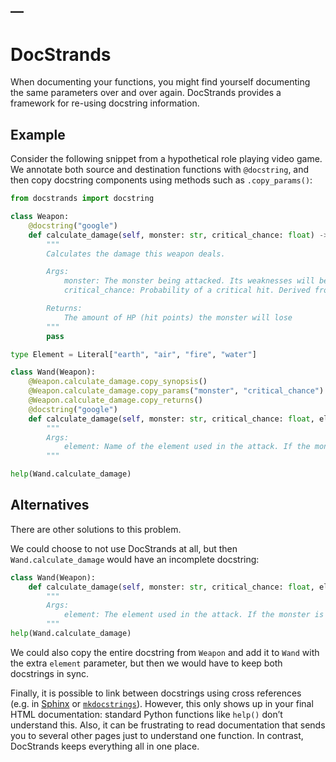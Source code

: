 ---
---
# DocStrands

When documenting your functions, you might find yourself documenting the same parameters over and over again.
DocStrands provides a framework for re-using docstring information.

## Example

Consider the following snippet from a hypothetical role playing video game.
We annotate both source and destination functions with `@docstring`, and then copy docstring components using methods such as `.copy_params()`:

```python
from docstrands import docstring

class Weapon:
    @docstring("google")
    def calculate_damage(self, monster: str, critical_chance: float) -> int:
        """
        Calculates the damage this weapon deals.

        Args:
            monster: The monster being attacked. Its weaknesses will be factored into the calculation.
            critical_chance: Probability of a critical hit. Derived from player traits.

        Returns:
            The amount of HP (hit points) the monster will lose
        """
        pass

type Element = Literal["earth", "air", "fire", "water"]

class Wand(Weapon):
    @Weapon.calculate_damage.copy_synopsis()
    @Weapon.calculate_damage.copy_params("monster", "critical_chance")
    @Weapon.calculate_damage.copy_returns()
    @docstring("google")
    def calculate_damage(self, monster: str, critical_chance: float, element: str) -> float:
        """
        Args:
            element: Name of the element used in the attack. If the monster is weak to that element, the attack will do bonus damage.
        """
```
```python
help(Wand.calculate_damage)
```

## Alternatives

There are other solutions to this problem.

We could choose to not use DocStrands at all, but then `Wand.calculate_damage` would have an incomplete docstring:
```python
class Wand(Weapon):
    def calculate_damage(self, monster: str, critical_chance: float, element: str) -> float:
        """
        Args:
            element: The element used in the attack. If the monster is weak to that element, the attack will do bonus damage.
        """
help(Wand.calculate_damage)
```

We could also copy the entire docstring from `Weapon` and add it to `Wand` with the extra `element` parameter, but then we would have to keep both docstrings in sync.

Finally, it is possible to link between docstrings using cross references (e.g. in [Sphinx](https://www.sphinx-doc.org/en/master/usage/referencing.html) or [`mkdocstrings`](https://mkdocstrings.github.io/usage/#cross-references)).
However, this only shows up in your final HTML documentation: standard Python functions like `help()` don't understand this.
Also, it can be frustrating to read documentation that sends you to several other pages just to understand one function.
In contrast, DocStrands keeps everything all in one place.